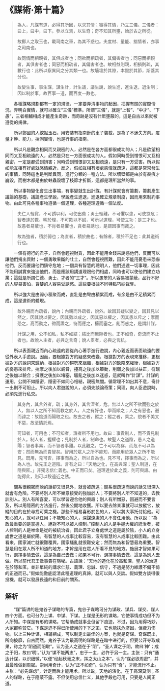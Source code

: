 # 《謀術·第十篇》

> 為人，凡謀有道，必得其所因，以求其情；審得其情，乃立三儀。三儀者：曰上，曰中，曰下。參以立焉，以生奇；奇不知其所壅，始於古之所從。
>
> 故鄭人之取玉也，載司南之車，為其不惑也。夫度材、量能、揣情者，亦事之司南也。
>
> 故同情而相親者，其俱成者也；同欲而相疏者，其偏害者也；同惡而相親者，其俱害者也；同惡而相疏者，其偏害者也。故相益則親，相損則疏，其數行也：此所以察異同之分其類一也。故墻壞於其隙，本毀於其節，斯蓋其分也。
>
> 故變生事，事生謀，謀生計，計生議，議生說，說生進，進生退，退生制；因以制於事，故百事一道，而百度一數也。

&emsp;&emsp;各種謀略規劃都有一定的規律，一定要弄清事物的起因，把握有關的實際情況。弄明白實情，就可以確立“三儀”標準。所謂“三儀”，就是“上智”、“中才”、“下愚”，三者相輔相成才能產生奇跡，而奇跡是沒有什麽壅蔽的，這是自古以來就被遵從的規律。

&emsp;&emsp;所以鄭國的人挖掘玉石，用安裝有指南針的車子裝載，是為了不迷失方向。度量才幹、能力，揣測實情，也是行事的指南。

&emsp;&emsp;所以凡是觀念相同而又親密的人，必然是在各方面都很成功的人；凡是欲望相同而又互相疏遠的人，必然是只在一方面很成功的人。假如同時受到憎恨可又互相親密，一定是都受到損害；同時受到憎恨卻又互相疏遠，是只有一方受害。所以假如能互相有好處就感情親近，反之，假如互相有壞處感情就疏遠，這都是常常發生的事情，同時這也是判斷異同，進行分類的一種方法。所以墻壁都是由於有裂痕才崩毀，而樹木都是由於蛀蟲毀壞了枝節才折斷，這都是理所當然的事。

&emsp;&emsp;所以事物變化會生出事端，有事變就生出計謀，有計謀就會有籌劃，籌劃產生議論的基礎，議論產生學說，學說產生進退，進退確立規章制度，因而用來制約事物。由此可見各種事物遵循一個道理，各種道理遵循一個法度。

> 夫仁人輕貨，不可誘以利，可使出費；勇士輕難，不可懼以患，可使據危；智者達於數、明於理，不可欺以不誠，可示以道理，可使立功：是三才也。故愚者易蔽也，不肖者易懼也，貪者易誘也，是謂因事而裁之。
>
> 故為強者，積於弱也；為直者，積於曲也；有餘者，積於不足也：此其道術行也。

&emsp;&emsp;一個有德行的君子，自然會輕視財貨，因此不能用金錢來誘惑他們，反而可以讓他們捐出資財；一個勇敢果斷的壯士，自然會輕視困難，因此不能用憂患來恐嚇他們，反而要讓他們鎮守危地；一個具有智慧的聰明人，他們通達一切事理，因此不能用誠實來強迫他們，而是應該用講道理跟他們相處，同時也可以使他們建立功業；這就是所謂仁德、勇士、才者的“三才”。所以愚笨的人容易被蒙蔽，品行不好的人容易害怕，貪婪的人容易受誘惑。這些要根據不同特點巧妙裁奪。

&emsp;&emsp;所以強大是由弱小積聚而成，直壯是由彎由積累而成，有余是由不足積累而成，這是道術的體現。

> 故外親而內疏者，說內；內親而外疏者，說外。故因其疑以變之，因其見以然之，因其說以要之，因其勢以成之，因其惡以權之，因其患以斥之；摩而恐之，高而動之，徵而證之，符而應之，擁而塞之，亂而惑之，是謂計謀。
>
> 計謀之用，公不如私，私不如結；結比而無隙者也。正不如奇，奇流而不止者也。故說人主者，必與之言奇；說人臣者，必與之言私。

&emsp;&emsp;所以表面親近而內心疏遠的要從內心著手進行遊說，內心親近而表面疏遠的要從外表入手遊說。因而，要根據對方的疑惑來改變，根據對方的表現來推移，更根據對方的說詞來歸納，根據對方的趨勢來組織，根據對方的缺陷來權衡，根據對方的憂患來排斥。揣摩之後加以威脅，擡高之後加以策動，削弱之後加以扶正，符瑞之後加以驗合；擁護之後加以堵塞，騷亂之後加以迷惑，這就叫作“計謀”。計謀的運用，公開不如隱密，隱密不如同心相結，親密無間。循常理不如出其不意，奇計一出則不可阻止。所以向人君遊說的人，必須先談論奇策；同理，向人臣遊說時，必須先進行私交。

> 其身內，其言外者，疏；其身外，其言深者，危。無以人之所不欲而強之於人，無以人之所不知而教之於人。人之有好也，學而順之；人之有惡也，避而諱之：故陰道而陽取之也。故去之者，縱之；縱之者，乘之。貌者不美又不惡，故至情託焉。
>
> 可知者，可用也；不可知者，謀者所不用也。故曰：事貴制人，而不貴見制於人。制人者，握權也；見制於人者，制命也。故聖人之道陰，愚人之道陽；智者事易，而不智者事難。以此觀之，亡不可以為存，而危不可以為安；然而無為而貴智矣。智用於眾人之所不能知，而能用於眾人之所不能見。既用，見可否，擇事而為之，所以自為也。見不可，擇事而為之，所以為人也。故先王之道陰。言有之曰：「天地之化，在高與深；聖人制道，在隱與匿。」非獨忠信仁義也，中正而已矣。道理達於此之義，則可與語。由能得此，則可以彀遠近之誘。

&emsp;&emsp;關系很親密而說的話卻又很見外，就會被疏遠；關系很疏遠而說的話又很深入就會有危險。不要將別人所不樂意接受的強加於人；不要將別人所不知道的，去教訓別人。別人有所喜愛，可以學習迎合他的興趣；別人有所憎惡，回避而不要言及，所以用隱密的方法進行，然後公開地收獲。所以要去除某事就可以放縱它，放縱的目的在於尋找可乘之機。那些不輕易喜形於色的人，可以將大事托付給他。可知心的人，就可以任用；不能知心的人，深謀遠慮的人不會任用他。所以說：“為政最重要的是掌握人，絕對不可以被人控制。”控制人的人是手握大權的統治者，被人控制的人是唯命是從的被統治者。因此君子立身處世之道是屬於陰，小人的立身處世之道是屬於陽。有智慧的人成事比較容易，沒有智慧的人成事比較困難。由此看來，國家滅亡就很難覆興，國家騷亂就很難安定；然而無為和智慧最為重要。智慧是用在眾人所不知道的地方，才幹是用在眾人所看不見的地方。施展才智如果可行，選擇事情去做，這是為自己去做；如果不可行，選擇事情去做，這是為別人去做。所以前代君王做事貴在隱秘。古語說：“天地的造化在於高和深，聖人的治道在於隱和匿。並非單純的講求仁慈、義理、忠誠、信守，不過是努力維護不偏不倚的正道而已。”假如能徹底認清此種道理的真諦，就可以與人交談。假如雙方談得很投機，就可以發展長遠的和目前的關系。

## 解析

&emsp;&emsp;“谋”篇讲的是鬼谷子谋略的专篇，鬼谷子谋略可分为谋政、谋兵、谋交、谋人四个方面。也可分为上谋、中谋、下谋。上谋是无形的谋略，它使事情成功但不为人所知。中谋是有形的谋略，它帮助成就事业但留下痕迹，不过，因为用得巧妙，大家都称赞它。下谋是迫不得已所使用的下下之策，它也能扶危济困，但费力伤物。以上三种计谋，相辅相成，可以制定出最佳的方案，也就是奇谋。奇谋既出，所向披靡，自古而然。鬼谷子认为最高明的谋略是在暗中进行的，但要公开夺取成果，称之为“阴道而阳取”。认为圣人之道在于“阴”。“圣人谋之于阴，故曰‘神’；成之于阳，故曰‘明’。”认为“谋不能两忠”，忠于一主，必忤于另一主。主张：只有“通达计谋，以识细微，”以便“经起秋毫之末，挥之太山之本”。认为“谋必欲周密”，并且最难做到周密。崇尚用奇计，认为“正不如奇”。认为只有“奇”，才能流行不止。主张：“必先谋虑”，计定而后才能用术。所以说，天地的演化，在于高深莫测；圣人的谋略，在于隐蔽不露。不但使用忠信仁义，其他手段也可用，只要是人间正道。
